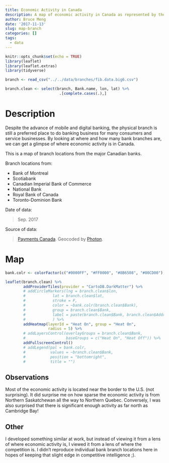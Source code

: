 ```yaml
---
title: Economic Activity in Canada
description: A map of economic activity in Canada as represented by the location and number of bank branches
author: Bruce Meng
date: '2017-11-13'
slug: map-branch
categories: []
tags:
  - data
---
```

```r
knitr::opts_chunk$set(echo = TRUE)
library(leaflet)
library(leaflet.extras)
library(tidyverse)

branch <- read_csv("../../data/branches/fib.data.big6.csv")
```

```r
branch.clean <- select(branch, Bank.name, lon, lat) %>%
                        .[complete.cases(.),]


```

# Description

Despite the advance of mobile and digital banking, the physical branch is still a preferred place to do banking business for many consumers and service businesses. By looking at where and how many bank branches are, we can get a glimpse of where economic activity is in Canada.

This is a map of branch locations from the major Canadian banks.

Branch locations from:

* Bank of Montreal
* Scotiabank
* Canadian Imperial Bank of Commerce
* National Bank
* Royal Bank of Canada
* Toronto-Dominion Bank

Date of data:

> Sep. 2017

Source of data:

> [Payments Canada](https://www.payments.ca/our-directories/financial-institutions-branch-directory). Geocoded by [Photon](http://photon.komoot.de/).

# Map

```r
bank.colr <- colorFactor(c("#0000FF", "#FF0000", "#8B6508", "#00CD00"), c("BMO", "CIBC", "TD", "RBC"))

leaflet(branch.clean) %>%
        addProviderTiles(provider = "CartoDB.DarkMatter") %>%
        # addCircleMarkers(lng = branch.clean$lon,
        #            lat = branch.clean$lat,
        #            stroke = F, 
        #            color = ~bank.colr(branch.clean$Bank),
        #            group = branch.clean$Bank,
        #            label = paste(branch.clean$Bank, branch.clean$Address, sep = ": ")
        #            ) %>%
        addHeatmap(layerId = "Heat On", group = "Heat On",
                   radius = 5) %>%
        # addLayersControl(overlayGroups = branch.clean$Bank,
        #                  baseGroups = c("Heat On", "Heat Off")) %>%
        addFullscreenControl()
        # addLegend(pal = bank.colr,
        #           values = ~branch.clean$Bank,
        #           position = "bottomright",
        #           title = "")

```

## Observations

Most of the economic activity is located near the border to the U.S. (not surprising). It did surprise me on how sparse the economic activity is from Northern Saskatchewan all the way to Northern Quebec. Conversely, I was also surprised that there is significant enough activity as far north as Cambridge Bay!

## Other

I developed something similar at work, but instead of viewing it from a lens of where economic activity is, I viewed it from a lens of where the competition is. I didn't reproduce individual bank branch locations here in hopes of keeping that slight edge in competitive intelligence ;).